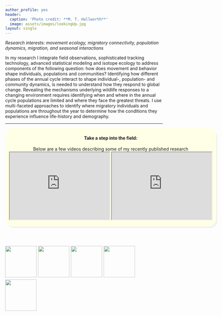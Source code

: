 ```yaml
---
author_profile: yes
header:
  caption: 'Photo credit: **M. T. Hallworth**'
  image: assets/images/lookingUp.jpg
layout: single
---
```


<i>Research interests: movement ecology, migratory connectivity, population dynamics, migration, and seasonal interactions</i>

In my research I integrate field observations, sophisticated tracking technology, advanced statistical modeling and isotope ecology to address components of the following question: how does movement and behavior shape individuals, populations and communities? Identifying how different phases of the annual cycle interact to shape individual-, population- and community dynamics, is needed to understand how they respond to global change. Revealing the mechanisms underlying wildlife responses to a changing environment requires identifying when and where in the annual cycle populations are limited and where they face the greatest threats.  I use multi-faceted approaches to identify where migratory individuals and populations are throughout the year to determine how the conditions they experience influence life-history and demography.

<hr style="display: block; border-width: 3px;">

<div style="background-color: #ffffe6; border-radius: 25px; text-align:center; vertical-align: middle; padding: 3px 0; margin: auto; width:675px; box-shadow: 4px 5px #f2f2f2;">
<h4><strong>Take a step into the field:</strong></h4>
Below are a few videos describing some of my recently published research
 <iframe width="320" height="215"
src="https://www.youtube.com/embed/wG85QKxkwWM">
</iframe> 
 <iframe width="320" height="215"
src="https://www.youtube.com/embed/Qf6leduWgRM">
</iframe> 
</div>
<br>
<br>


<a href="https://www.researchgate.net/profile/Michael_Hallworth" target="_blank">
  <img style="float: left; width: 100px; height: 100px; margin-right: 1%; margin-bottom: 0.5em;" src="assets/images/RG.png">
</a>
<a href="https://scholar.google.com/citations?user=LdRgZDoAAAAJ&hl=en" target="_blank">
  <img style="float: left; width: 100px; height: 100px; margin-right: 1%; margin-bottom: 0.5em;" src="assets/images/google-scholar-logo.png">
</a>
<a href="https://github.com/MTHallworth" target="_blank">
  <img style="float: left; width: 100px; height: 100px; margin-right: 1%; margin-bottom: 0.5em;" src="assets/images/github.png">
</a>
<a href="https://twitter.com/MTHallworth" target="_blank">
  <img style="float: left; width: 100px; height: 100px; margin-right: 1%; margin-bottom: 0.5em;" src="assets/images/twitter-icon.png">
</a>
<a href="https://orcid.org/0000-0002-6385-3815" target="_blank">
  <img style="float: left; width: 100px; height: 100px; margin-right: 1%; margin-bottom: 0.5em;" src="assets/images/orcid.png">
</a>
<p style="clear: both;">


